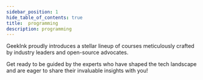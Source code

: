 ```yaml
---
sidebar_position: 1
hide_table_of_contents: true
title:  programming
description: programming 
---
```


GeekInk proudly introduces a stellar lineup of courses meticulously crafted by industry leaders and open-source advocates. 

Get ready to be guided by the experts who have shaped the tech landscape and are eager to share their invaluable insights with you!

